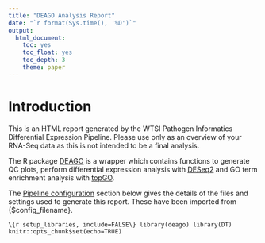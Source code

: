 ```yaml
---
title: "DEAGO Analysis Report"
date: "`r format(Sys.time(), '%D')`"
output:
  html_document:
    toc: yes
    toc_float: yes
    toc_depth: 3
    theme: paper
---
```


<style>
table \{
  white-space: nowrap;
\}
</style>

# Introduction

This is an HTML report generated by the WTSI Pathogen Informatics Differential Expression Pipeline. Please use only as an overview of your RNA-Seq data as this is not intended to be a final analysis.

The R package [DEAGO](https://github.com/vaofford/deago) is a wrapper which contains functions to generate QC plots, perform differential expression analysis with [DESeq2](http://bioconductor.org/packages/release/bioc/html/DESeq2.html) and GO term enrichment analysis with [topGO](http://bioconductor.org/packages/release/bioc/html/topGO.html).

The [Pipeline configuration](#Pipeline configuration) section below gives the details of the files and settings used to generate this report.  These have been imported from {$config_filename}.

```\{r setup_libraries, include=FALSE\}
library(deago)
library(DT)
knitr::opts_chunk$set(echo=TRUE)
```